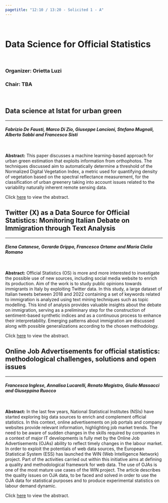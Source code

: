 ```yaml
---
pagetitle: "12:10 / 13:20 - Solicited 1 - A"
---
```



<br>


# Data Science for Official Statistics {#buttons .tabset .tabset-fade .tabset-pills}

<br>

### Organizer: Orietta Luzi
### Chair: TBA

<br>

## Data science at Istat for urban green
***
#### *Fabrizio De Fausti, Marco Di Zio, Giuseppe Lancioni, Stefano Mugnoli, Alberto Sabbi and Francesco Sisti*

<br>

**Abstract:** This paper discusses a machine learning-based approach for urban green estimation that exploits information from orthophotos. The techniques discussed aim to automatically determine a threshold of the Normalized Digital Vegetation Index, a metric used for quantifying density of vegetation based on the spectral reflectance measurement, for the classification of urban greenery taking into account issues related to the variability naturally inherent remote sensing data.

Click [here]() to view the abstract.

## Twitter (X) as a Data Source for Official  Statistics: Monitoring Italian Debate on  Immigration through Text Analysis
***
#### *Elena Catanese, Gerarda Grippo, Francesco Ortame and Maria Clelia Romano*

<br>

**Abstract:** Official Statistics (OS) is more and more interested to investigate the
possible use of new sources, including social media website to enrich its production.
Aim of the work is to study public opinions towards immigrants in Italy by
exploiting Twitter data. In this study, a large dataset of Italian tweets between 2018
and 2022 containing a set of keywords related to immigration is analyzed using text
mining techniques such as topic modelling. This kind of analysis provides valuable
insights about the debate on immigration, serving as a preliminary step for the
construction of sentiment-based synthetic indices and as a continuous process to
enhance their interpretability. Emerging patterns about immigration are discussed
along with possible generalizations according to the chosen methodology.

Click [here]() to view the abstract.

## Online Job Advertisements for official statistics: methodological challenges, solutions and open issues
***
#### *Francesca Inglese, Annalisa Lucarelli, Renato Magistro, Giulio Massacci and Giuseppina Ruocco*

<br>

**Abstract:** In the last few years, National Statistical Institutes (NSIs) have started exploring big data sources to enrich and complement official statistics. In this context, online advertisements on job portals and company websites provide relevant information, highlighting job market trends. The need to be aware of sudden changes in the skills required by companies in a context of major IT developments is fully met by the Online Job Advertisements (OJAs) ability to reflect timely changes in the labour market. In order to exploit the potentials of web data sources, the European Statistical System (ESS) has launched the WIN (Web Intelligence Network) project. Part of the activities carried out within this initiative aims at defining a quality and methodological framework for web data. The use of OJAs is one of the most mature use cases of the WIN project. The article describes the quality issues on OJA data, to be faced and solved in order to use the OJA data for statistical purposes and to produce experimental statistics on labour demand dynamic.

Click [here]() to view the abstract.